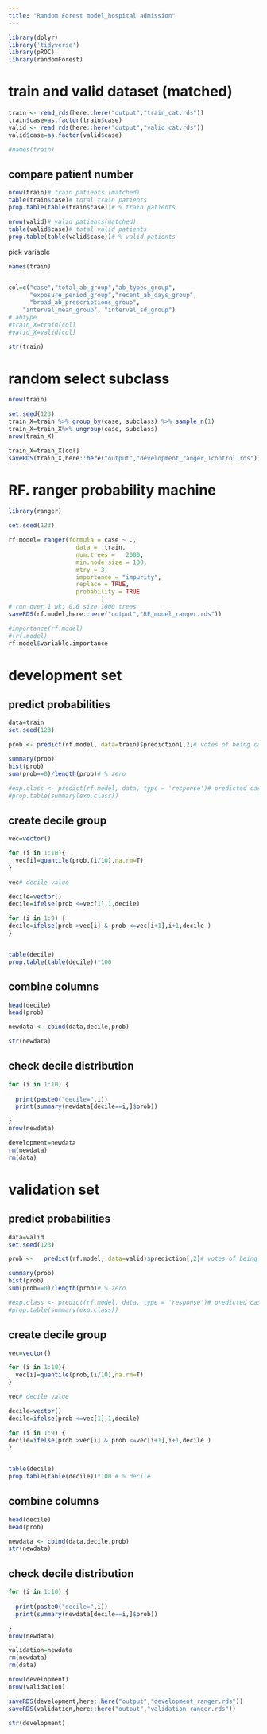 ```yaml
---
title: "Random Forest model_hospital admission"
---
```


```r
library(dplyr)
library('tidyverse')
library(pROC)
library(randomForest)

```

# train and valid dataset (matched)
```r
train <- read_rds(here::here("output","train_cat.rds"))
train$case=as.factor(train$case)
valid <- read_rds(here::here("output","valid_cat.rds"))
valid$case=as.factor(valid$case)

#names(train)
```

## compare patient number 
```r

nrow(train)# train patients (matched)
table(train$case)# total train patients
prop.table(table(train$case))# % train patients

nrow(valid)# valid patients(matched)
table(valid$case)# total valid patients
prop.table(table(valid$case))# % valid patients
```


pick variable
```r
names(train)


col=c("case","total_ab_group","ab_types_group",
      "exposure_period_group","recent_ab_days_group",
      "broad_ab_prescriptions_group",
    "interval_mean_group", "interval_sd_group")
# abtype
#train_X=train[col]
#valid_X=valid[col]

str(train)
```

# random select subclass
```r
nrow(train)

set.seed(123)
train_X=train %>% group_by(case, subclass) %>% sample_n(1)
train_X=train_X%>% ungroup(case, subclass)
nrow(train_X)

train_X=train_X[col]
saveRDS(train_X,here::here("output","development_ranger_1control.rds"))

```

# RF. ranger probability machine
```r
library(ranger)

set.seed(123)

rf.model= ranger(formula = case ~ ., 
                   data =  train,
                   num.trees =   2000,
                   min.node.size = 100,
                   mtry = 3,
                   importance = "impurity",
                   replace = TRUE,
                   probability = TRUE
                          )
# run over 1 wk: 0.6 size 1000 trees
saveRDS(rf.model,here::here("output","RF_model_ranger.rds"))
```


```r
#importance(rf.model)
#(rf.model)
rf.model$variable.importance
```



# development set
## predict probabilities 
```r
data=train
set.seed(123)

prob <- predict(rf.model, data=train)$prediction[,2]# votes of being case

summary(prob)
hist(prob)
sum(prob==0)/length(prob)# % zero

#exp.class <- predict(rf.model, data, type = 'response')# predicted case/control
#prop.table(summary(exp.class))
```


## create decile group
```r

vec=vector()

for (i in 1:10){
  vec[i]=quantile(prob,(i/10),na.rm=T)
}

vec# decile value

decile=vector()
decile=ifelse(prob <=vec[1],1,decile)

for (i in 1:9) {
decile=ifelse(prob >vec[i] & prob <=vec[i+1],i+1,decile )  
}


table(decile)
prop.table(table(decile))*100 

```

## combine columns
```r
head(decile)
head(prob)

newdata <- cbind(data,decile,prob)

str(newdata)
```


## check decile distribution
```r
for (i in 1:10) {
  
  print(paste0("decile=",i))
  print(summary(newdata[decile==i,]$prob))

}
nrow(newdata)

development=newdata
rm(newdata)
rm(data)
```



# validation set
## predict probabilities 
```r
data=valid
set.seed(123)

prob <-   predict(rf.model, data=valid)$prediction[,2]# votes of being case

summary(prob)
hist(prob)
sum(prob==0)/length(prob)# % zero

#exp.class <- predict(rf.model, data, type = 'response')# predicted case/control
#prop.table(summary(exp.class))
```



## create decile group
```r

vec=vector()

for (i in 1:10){
  vec[i]=quantile(prob,(i/10),na.rm=T)
}

vec# decile value

decile=vector()
decile=ifelse(prob <=vec[1],1,decile)

for (i in 1:9) {
decile=ifelse(prob >vec[i] & prob <=vec[i+1],i+1,decile )  
}


table(decile)
prop.table(table(decile))*100 # % decile
```

## combine columns
```r
head(decile)
head(prob)

newdata <- cbind(data,decile,prob)
str(newdata)
```


## check decile distribution
```r
for (i in 1:10) {
  
  print(paste0("decile=",i))
  print(summary(newdata[decile==i,]$prob))

}
nrow(newdata)

validation=newdata
rm(newdata)
rm(data)
```


```r
nrow(development)
nrow(validation)
```


```r
saveRDS(development,here::here("output","development_ranger.rds"))
saveRDS(validation,here::here("output","validation_ranger.rds"))

str(development)
```



